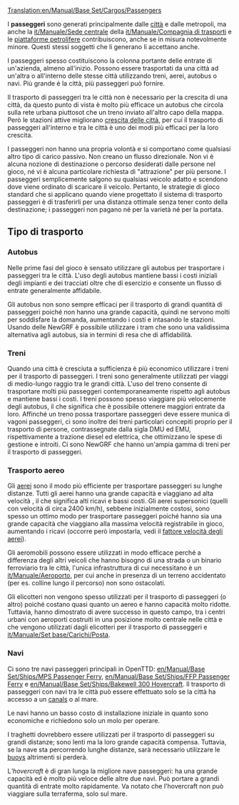 [[Translation:en/Manual/Base Set/Cargos/Passengers]]
{{it/Traduzione|en/Manual/Base Set/Cargos/Passengers}}

{{it/Manuale/Set base/Carichi/MenuCar|nome=Passeggeri
|immagine=en/Manual/Base Set/Cargos/Passengers.png
|fornito=[[it/Manuale/Città]], [[it/Manuale/Set base/Industrie/Piattaforma petrolifera]], [[it/Manuale/Sede centrale]]
|richiesto=[[it/Manuale/Città]], [[it/Manuale/Set base/Industrie/Piattaforma petrolifera]], [[it/Manuale/Set base/Industrie/Acciaieria]], [[it/Manuale/Sede centrale]]
}}

I '''passeggeri''' sono generati principalmente dalle [[it/Manuale/Città|città]] e dalle metropoli, ma anche la [[it/Manuale/Sede centrale]] della [[it/Manuale/Compagnia di trasporti]] e le [[it/Manuale/Set base/Industrie/Piattaforma petrolifera|piattaforme petrolifere]] contribuiscono, anche se in misura notevolmente minore. Questi stessi soggetti che li generano li accettano anche.

I passeggeri spesso costituiscono la colonna portante delle entrate di un'azienda, almeno all'inizio. Possono essere trasportati da una città ad un'altra o all'interno delle stesse città utilizzando treni, aerei, autobus o navi. Più grande è la città, più passeggeri può fornire.

Il trasporto di passeggeri tra le città non è necessario per la crescita di una città, da questo punto di vista è molto più efficace un autobus che circola sulla rete urbana piuttosot che un treno inviato all'altro capo della mappa. Però le stazioni attive migliorano [[it/Manuale/Città#crescita-della-citta|crescita delle città]], per cui il trasporto di passeggeri all'interno e tra le città è uno dei modi più efficaci per la loro crescita.

I passeggeri non hanno una propria volontà e si comportano come qualsiasi altro tipo di carico passivo. Non creano un flusso direzionale. Non vi è alcuna nozione di destinazione o percorso desiderati dalle persone nel gioco, né vi è alcuna particolare richiesta di "attrazione" per più persone. I passeggeri semplicemente salgono su qualsiasi veicolo adatto e scendono dove viene ordinato di scaricare il veicolo. Pertanto, le strategie di gioco standard che si applicano quando viene progettato il sistema di trasporto passeggeri è di trasferirli per una distanza ottimale senza tener conto della destinazione; i passeggeri non pagano né per la varietà né per la portata.

==Tipo di trasporto==

===Autobus===
Nelle prime fasi del gioco è sensato utilizzare gli autobus per trasportare i passeggeri tra le città. L'uso degli autobus mantiene bassi i costi iniziali degli impianti e dei tracciati oltre che di esercizio e consente un flusso di entrate generalmente affidabile.

Gli autobus non sono sempre efficaci per il trasporto di grandi quantità di passeggeri poiché non hanno una grande capacità, quindi ne servono molti per soddisfare la domanda, aumentando i costi e intasando le stazioni. Usando delle NewGRF è possibile utilizzare i tram che sono una validissima alternativa agli autobus, sia in termini di resa che di affidabilità.

===Treni===
Quando una città è cresciuta a sufficienza è più economico utilizzare i treni per il trasporto di passeggeri. I treni sono generalmente utilizzati per viaggi di medio-lungo raggio tra le grandi città. L'uso del treno consente di trasportare molti più passeggeri contemporaneamente rispetto agli autobus e mantiene bassi i costi. I treni possono spesso viaggiare più velocemente degli autobus, il che significa che è possibile ottenere maggiori entrate da loro. Affinché un treno possa trasportare passeggeri deve essere munica di vagoni passeggeri, ci sono inoltre dei treni particolari concepiti proprio per il trasporto di persone, contrassegnate dalla sigla DMU ed EMU, rispettivamente a trazione diesel ed elettrica, che ottimizzano le spese di gestione e introiti. Ci sono NewGRF che hanno un'ampia gamma di treni per il trasporto di passeggeri.

===Trasporto aereo===
Gli [[it/Manuale/Aeromobili|aerei]] sono il modo più efficiente per trasportare passeggeri su lunghe distanze. Tutti gli aerei hanno una grande capacità e viaggiano ad alta velocità , il che significa alti ricavi e bassi costi. Gli aerei supersonici (quelli con velocità di circa 2400 km/h), sebbene inizialmente costosi, sono spesso un ottimo modo per trasportare passeggeri poiché hanno sia una grande capacità che viaggiano alla massima velocità registrabile in gioco, aumentando i ricavi (occorre però impostarla, vedi il [[it/Manuale/Settaggi/Veicoli#fattore-di-velocita-degli-aerei|fattore velocità degli aerei]]).

Gli aeromobili possono essere utilizzati in modo efficace perché a differenza degli altri veicoli che hanno bisogno di una strada o un binario ferroviario tra le città, l'unica infrastruttura di cui necessitano è un [[it/Manuale/Aeroporto]], per cui anche in presenza di un terreno accidentato (per es. colline lungo il percorso) non sono ostacolati.

Gli elicotteri non vengono spesso utilizzati per il trasporto di passeggeri (o altro) poiché costano quasi quanto un aereo e hanno capacità molto ridotte. Tuttavia, hanno dimostrato di avere successo in questo campo, tra i centri urbani con aeroporti costruiti in una posizione molto centrale nelle città e che vengono utilizzati dagli elicotteri per il trasporto di passeggeri e [[it/Manuale/Set base/Carichi/Posta]].

===Navi===
Ci sono tre navi passeggeri principali in OpenTTD: [[en/Manual/Base Set/Ships/MPS Passenger Ferry]], [[en/Manual/Base Set/Ships/FFP Passenger Ferry]] e [[en/Manual/Base Set/Ships/Bakewell 300 Hovercraft]]. Il trasporto di passeggeri con navi tra le città può essere effettuato solo se la città ha accesso a un [[en/Manual/Water Transport Tiles#canals|canals]] o al mare.

Le navi hanno un basso costo di installazione iniziale in quanto sono economiche e richiedono solo un molo per operare.

I traghetti dovrebbero essere utilizzati per il trasporto di passeggeri su grandi distanze; sono lenti ma la loro grande capacità compensa. Tuttavia, se la nave sta percorrendo lunghe distanze, sarà necessario utilizzare le [[en/Manual/Water Transport Tiles#buoys|buoys]] altrimenti si perderà.

L'''hovercraft'' è di gran lunga la migliore nave passeggeri: ha una grande capacità ed è molto più veloce delle altre due navi. Può portare a grandi quantità di entrate molto rapidamente. Va notato che l'hovercraft non può viaggiare sulla terraferma, solo sul mare.